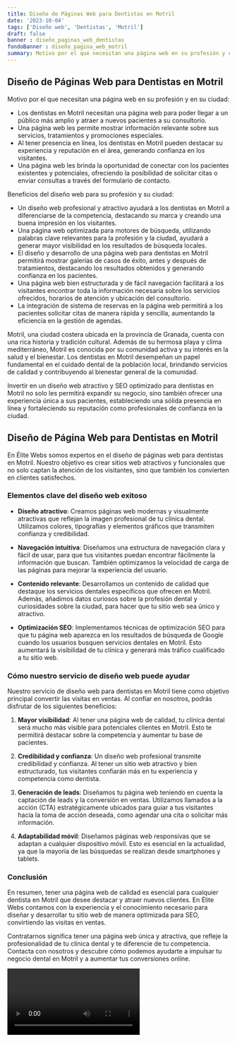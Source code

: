 ```yaml
---
title: Diseño de Páginas Web para Dentistas en Motril
date: '2023-10-04'
tags: ['Diseño web', 'Dentistas', 'Motril']
draft: false
banner : diseño_paginas_web_dentistas
fondoBanner : diseño_pagina_web_motril
summary: Motivo por el que necesitan una página web en su profesión y en su ciudad
---
```


## Diseño de Páginas Web para Dentistas en Motril

Motivo por el que necesitan una página web en su profesión y en su ciudad:

- Los dentistas en Motril necesitan una página web para poder llegar a un público más amplio y atraer a nuevos pacientes a su consultorio.
- Una página web les permite mostrar información relevante sobre sus servicios, tratamientos y promociones especiales.
- Al tener presencia en línea, los dentistas en Motril pueden destacar su experiencia y reputación en el área, generando confianza en los visitantes.
- Una página web les brinda la oportunidad de conectar con los pacientes existentes y potenciales, ofreciendo la posibilidad de solicitar citas o enviar consultas a través del formulario de contacto.

Beneficios del diseño web para su profesión y su ciudad:

- Un diseño web profesional y atractivo ayudará a los dentistas en Motril a diferenciarse de la competencia, destacando su marca y creando una buena impresión en los visitantes.
- Una página web optimizada para motores de búsqueda, utilizando palabras clave relevantes para la profesión y la ciudad, ayudará a generar mayor visibilidad en los resultados de búsqueda locales.
- El diseño y desarrollo de una página web para dentistas en Motril permitirá mostrar galerías de casos de éxito, antes y después de tratamientos, destacando los resultados obtenidos y generando confianza en los pacientes.
- Una página web bien estructurada y de fácil navegación facilitará a los visitantes encontrar toda la información necesaria sobre los servicios ofrecidos, horarios de atención y ubicación del consultorio.
- La integración de sistema de reservas en la página web permitirá a los pacientes solicitar citas de manera rápida y sencilla, aumentando la eficiencia en la gestión de agendas.

Motril, una ciudad costera ubicada en la provincia de Granada, cuenta con una rica historia y tradición cultural. Además de su hermosa playa y clima mediterráneo, Motril es conocida por su comunidad activa y su interés en la salud y el bienestar. Los dentistas en Motril desempeñan un papel fundamental en el cuidado dental de la población local, brindando servicios de calidad y contribuyendo al bienestar general de la comunidad. 

Invertir en un diseño web atractivo y SEO optimizado para dentistas en Motril no solo les permitirá expandir su negocio, sino también ofrecer una experiencia única a sus pacientes, estableciendo una sólida presencia en línea y fortaleciendo su reputación como profesionales de confianza en la ciudad.

<GifSeo />

<Cta />

## Diseño de Página Web para Dentistas en Motril

En Élite Webs somos expertos en el diseño de páginas web para dentistas en Motril. Nuestro objetivo es crear sitios web atractivos y funcionales que no solo captan la atención de los visitantes, sino que también los convierten en clientes satisfechos.

### Elementos clave del diseño web exitoso

- **Diseño atractivo**: Creamos páginas web modernas y visualmente atractivas que reflejan la imagen profesional de tu clínica dental. Utilizamos colores, tipografías y elementos gráficos que transmiten confianza y credibilidad.

- **Navegación intuitiva**: Diseñamos una estructura de navegación clara y fácil de usar, para que tus visitantes puedan encontrar fácilmente la información que buscan. También optimizamos la velocidad de carga de las páginas para mejorar la experiencia del usuario.

- **Contenido relevante**: Desarrollamos un contenido de calidad que destaque los servicios dentales específicos que ofrecen en Motril. Además, añadimos datos curiosos sobre la profesión dental y curiosidades sobre la ciudad, para hacer que tu sitio web sea único y atractivo.

- **Optimización SEO**: Implementamos técnicas de optimización SEO para que tu página web aparezca en los resultados de búsqueda de Google cuando los usuarios busquen servicios dentales en Motril. Esto aumentará la visibilidad de tu clínica y generará más tráfico cualificado a tu sitio web.

### Cómo nuestro servicio de diseño web puede ayudar

Nuestro servicio de diseño web para dentistas en Motril tiene como objetivo principal convertir las visitas en ventas. Al confiar en nosotros, podrás disfrutar de los siguientes beneficios:

1. **Mayor visibilidad**: Al tener una página web de calidad, tu clínica dental será mucho más visible para potenciales clientes en Motril. Esto te permitirá destacar sobre la competencia y aumentar tu base de pacientes.

2. **Credibilidad y confianza**: Un diseño web profesional transmite credibilidad y confianza. Al tener un sitio web atractivo y bien estructurado, tus visitantes confiarán más en tu experiencia y competencia como dentista.

3. **Generación de leads**: Diseñamos tu página web teniendo en cuenta la captación de leads y la conversión en ventas. Utilizamos llamados a la acción (CTA) estratégicamente ubicados para guiar a tus visitantes hacia la toma de acción deseada, como agendar una cita o solicitar más información.

4. **Adaptabilidad móvil**: Diseñamos páginas web responsivas que se adaptan a cualquier dispositivo móvil. Esto es esencial en la actualidad, ya que la mayoría de las búsquedas se realizan desde smartphones y tablets.

### Conclusión

En resumen, tener una página web de calidad es esencial para cualquier dentista en Motril que desee destacar y atraer nuevos clientes. En Élite Webs contamos con la experiencia y el conocimiento necesario para diseñar y desarrollar tu sitio web de manera optimizada para SEO, convirtiendo las visitas en ventas.

Contratarnos significa tener una página web única y atractiva, que refleje la profesionalidad de tu clínica dental y te diferencie de tu competencia. Contacta con nosotros y descubre cómo podemos ayudarte a impulsar tu negocio dental en Motril y a aumentar tus conversiones online.

<Video />

<CtaBot job='Dentistas' city='Motril'/>

<Gmaps query='Motril+españa+maps' />